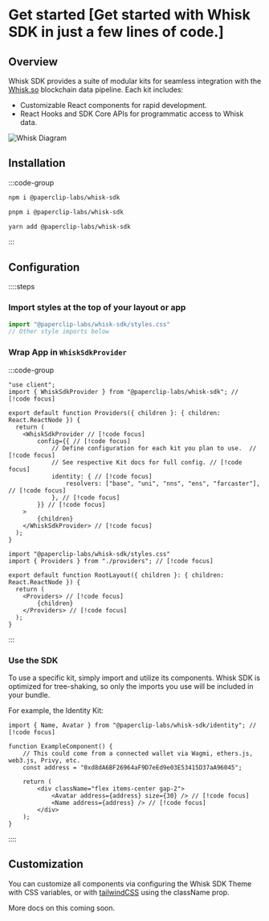 # Get started [Get started with Whisk SDK in just a few lines of code.]

## Overview

Whisk SDK provides a suite of modular kits for seamless integration with the [Whisk.so](https://whisk.so) blockchain data pipeline. 
Each kit includes:
- Customizable React components for rapid development.
- React Hooks and SDK Core APIs for programmatic access to Whisk data.

![Whisk Diagram](/how-it-works.png)

## Installation

:::code-group

```bash [npm]
npm i @paperclip-labs/whisk-sdk
```

```bash [pnpm]
pnpm i @paperclip-labs/whisk-sdk
```

```bash [yarn]
yarn add @paperclip-labs/whisk-sdk
```

:::

## Configuration

::::steps
### Import styles at the top of your layout or app

```ts [layout.tsx]
import "@paperclip-labs/whisk-sdk/styles.css"
// Other style imports below
```
 
 
### Wrap App in `WhiskSdkProvider`

:::code-group 
```tsx [providers.tsx] twoslash  filename="providers.tsx"
"use client";
import { WhiskSdkProvider } from "@paperclip-labs/whisk-sdk"; // [!code focus]

export default function Providers({ children }: { children: React.ReactNode }) {
  return (
    <WhiskSdkProvider // [!code focus]
        config={{ // [!code focus]
            // Define configuration for each kit you plan to use.  // [!code focus]
            // See respective Kit docs for full config. // [!code focus]
            identity: { // [!code focus]
                resolvers: ["base", "uni", "nns", "ens", "farcaster"],  // [!code focus]
            }, // [!code focus]
        }} // [!code focus]
    >
        {children}
    </WhiskSdkProvider> // [!code focus]
  ); 
}
```

```tsx [layout.tsx] 
import "@paperclip-labs/whisk-sdk/styles.css"
import { Providers } from "./providers"; // [!code focus]

export default function RootLayout({ children }: { children: React.ReactNode }) {
  return (
    <Providers> // [!code focus]
        {children}
    </Providers> // [!code focus]
  );
}
```
:::
 
### Use the SDK 
 
To use a specific kit, simply import and utilize its components. Whisk SDK is optimized for tree-shaking, so only the imports you use will be included in your bundle.

For example, the Identity Kit:
```tsx 
import { Name, Avatar } from "@paperclip-labs/whisk-sdk/identity"; // [!code focus]

function ExampleComponent() {
    // This could come from a connected wallet via Wagmi, ethers.js, web3.js, Privy, etc.
    const address = "0xd8dA6BF26964aF9D7eEd9e03E53415D37aA96045";

    return (
        <div className="flex items-center gap-2">
            <Avatar address={address} size={30} /> // [!code focus]
            <Name address={address} /> // [!code focus]
        </div>
    );
}
```
::::

## Customization

You can customize all components via configuring the Whisk SDK Theme with CSS variables, or with [tailwindCSS](https://tailwindcss.com/) using the className prop. 

More docs on this coming soon.
